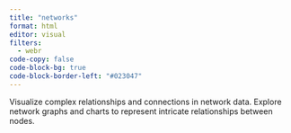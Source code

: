 ```yaml
---
title: "networks"
format: html
editor: visual
filters:
  - webr
code-copy: false
code-block-bg: true
code-block-border-left: "#023047"
---
```


Visualize complex relationships and connections in network data. Explore network graphs and charts to represent intricate relationships between nodes.
